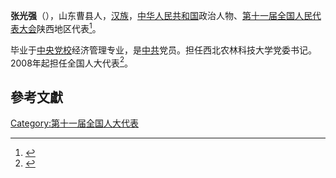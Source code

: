 '''张光强'''（{{bd|1951年||}}），山东曹县人，[[汉族|汉族]]，[[中华人民共和国|中华人民共和国]]政治人物、[[第十一届全国人民代表大会|第十一届全国人民代表大会]]陕西地区代表<ref>{{cite web|author=新华网|title=第十一届全国人大代表|url=http://news.xinhuanet.com/ziliao/2008-03/03/content_7708230.htm?node=36628|publisher=新华网|accessdate=2014-01-07|archive-date=2014-01-10|archive-url=https://web.archive.org/web/20140110211415/http://news.xinhuanet.com/ziliao/2008-03/03/content_7708230.htm?node=36628|dead-url=no}}</ref>。

毕业于[[中央党校|中央党校]]经济管理专业，是[[中共|中共]]党员。担任西北农林科技大学党委书记。2008年起担任全国人大代表<ref>{{cite news|title=全国人大代表信息-张光强|url= http://210.82.31.1:8084/delegate/viewDelegate.action?dbid=112477|accessdate=2013-04-05|newspaper=全国人大网|archive-url=https://web.archive.org/web/20140527222129/http://www.npc.gov.cn/delegate/viewDelegate.action?dbid=112477|archive-date=2014-05-27|dead-url=yes}}</ref>。

==參考文獻==
{{reflist}}
[[Category:第十一届全国人大代表|Category:第十一届全国人大代表]]